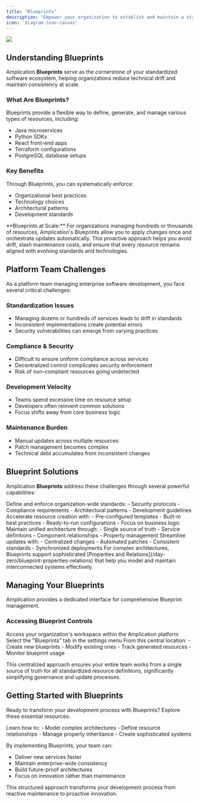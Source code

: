 ```yaml
---
title: "Blueprints"
description: "Empower your organization to establish and maintain a standardized & future-proof software foundation with Blueprints."
icon: 'diagram-lean-canvas'
---
```


<Frame>
  <img src="/images/day-zero/blueprint.png" />
</Frame>

## Understanding Blueprints

Amplication **Blueprints** serve as the cornerstone of your standardized software ecosystem, helping organizations reduce technical drift and maintain consistency at scale.

### What Are Blueprints?

Blueprints provide a flexible way to define, generate, and manage various types of resources, including:
- Java microservices
- Python SDKs
- React front-end apps
- Terraform configurations
- PostgreSQL database setups

### Key Benefits

Through Blueprints, you can systematically enforce:
- Organizational best practices
- Technology choices
- Architectural patterns
- Development standards

<Tip>
**Blueprints at Scale:** For organizations managing hundreds or thousands of resources, Amplication's Blueprints allow you to apply changes once and orchestrate updates automatically. This proactive approach helps you avoid drift, slash maintenance costs, and ensure that every resource remains aligned with evolving standards and technologies.
</Tip>

## Platform Team Challenges

As a platform team managing enterprise software development, you face several critical challenges:

### Standardization Issues
- Managing dozens or hundreds of services leads to drift in standards
- Inconsistent implementations create potential errors
- Security vulnerabilities can emerge from varying practices

### Compliance & Security
- Difficult to ensure uniform compliance across services
- Decentralized control complicates security enforcement
- Risk of non-compliant resources going undetected

### Development Velocity
- Teams spend excessive time on resource setup
- Developers often reinvent common solutions
- Focus shifts away from core business logic

### Maintenance Burden
- Manual updates across multiple resources
- Patch management becomes complex
- Technical debt accumulates from inconsistent changes

## Blueprint Solutions

Amplication **Blueprints** address these challenges through several powerful capabilities:

<CardGroup cols={2}>
  <Card title="Foundation Control" icon="shield-check">
    Define and enforce organization-wide standards:
    - Security protocols
    - Compliance requirements
    - Architectural patterns
    - Development guidelines
  </Card>

  <Card title="Development Speed" icon="rocket">
    Accelerate resource creation with:
    - Pre-configured templates
    - Built-in best practices
    - Ready-to-run configurations
    - Focus on business logic
  </Card>

  <Card title="Architectural Consistency" icon="arrows-repeat">
    Maintain unified architecture through:
    - Single source of truth
    - Service definitions
    - Component relationships
    - Property management
  </Card>

  <Card title="Future-Ready Design" icon="shield-halved">
    Streamline updates with:
    - Centralized changes
    - Automated patches
    - Consistent standards
    - Synchronized deployments
  </Card>
</CardGroup>

<Note>
For complex architectures, Blueprints support sophisticated [Properties and Relations](/day-zero/blueprint-properties-relations) that help you model and maintain interconnected systems effectively.
</Note>

## Managing Your Blueprints

Amplication provides a dedicated interface for comprehensive Blueprint management.

### Accessing Blueprint Controls

<Steps>
  <Step title="Open Workspace">
    Access your organization's workspace within the Amplication platform
  </Step>
  <Step title="Navigate to Blueprints">
    Select the "Blueprints" tab in the settings menu
  </Step>
  <Step title="Manage Resources">
    From this central location:
    - Create new blueprints
    - Modify existing ones
    - Track generated resources
    - Monitor blueprint usage
  </Step>
</Steps>

This centralized approach ensures your entire team works from a single source of truth for all standardized resource definitions, significantly simplifying governance and update processes.

## Getting Started with Blueprints

Ready to transform your development process with Blueprints? Explore these essential resources:

<CardGroup cols={1}>
  <Card
    title="Properties & Relations Deep Dive"
    icon="diagram-project"
    href="/day-zero/blueprint-properties-relations"
  >
    Learn how to:
    - Model complex architectures
    - Define resource relationships
    - Manage property inheritance
    - Create sophisticated systems
  </Card>
</CardGroup>

By implementing Blueprints, your team can:
- Deliver new services faster
- Maintain enterprise-wide consistency
- Build future-proof architectures
- Focus on innovation rather than maintenance

This structured approach transforms your development process from reactive maintenance to proactive innovation.